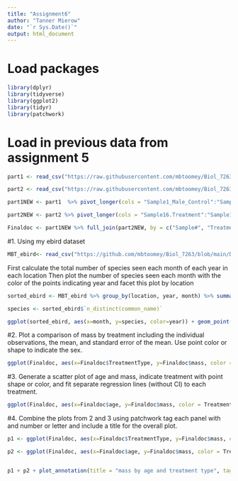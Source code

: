 ```yaml
---
title: "Assignment6"
author: "Tanner Mierow"
date: "`r Sys.Date()`"
output: html_document
---
```

# Load packages
```r
library(dplyr)
library(tidyverse)
library(ggplot2)
library(tidyr)
library(patchwork)

```
# Load in previous data from assignment 5
```r
part1 <- read_csv("https://raw.githubusercontent.com/mbtoomey/Biol_7263/main/Data/assignment6part1.csv")

part2 <- read_csv("https://raw.githubusercontent.com/mbtoomey/Biol_7263/main/Data/assignment6part2.csv")

part1NEW <- part1  %>% pivot_longer(cols = "Sample1_Male_Control":"Sample20_Female_Treatment", names_to = c("Sample#", "Sex", "TreatmentType"), names_sep = "_", values_drop_na = TRUE) %>% pivot_wider(names_from = ID, values_from = value)

part2NEW <- part2 %>% pivot_longer(cols = "Sample16.Treatment":"Sample13.Control", names_to = c("Sample#", "TreatmentType"), names_sep = "\\.", values_drop_na = TRUE) %>% pivot_wider(names_from = ID, values_from = value)

Finaldoc <- part1NEW %>% full_join(part2NEW, by = c("Sample#", "TreatmentType"))
```
#1. Using my ebird dataset 
```r
MBT_ebird<- read_csv("https://github.com/mbtoomey/Biol_7263/blob/main/Data/MBT_ebird.csv?raw=true")
```
First calculate the total number of species seen each month of each year in each location
Then plot the number of species seen each month with the color of the points indicating year and facet this plot by location
```r
sorted_ebird <- MBT_ebird %>% group_by(location, year, month) %>% summarize(n_distinct(common_name), .groups = "drop")
```
```r
species <- sorted_ebird$`n_distinct(common_name)`
```
```r
ggplot(sorted_ebird, aes(x=month, y=species, color=year)) + geom_point() + facet_wrap(~location)
```
#2. Plot a comparison of mass by treatment including the individual observations, the mean, and standard error of the mean. Use point color or shape to indicate the sex.
```r
ggplot(Finaldoc, aes(x=Finaldoc$TreatmentType, y=Finaldoc$mass, color = Sex)) + geom_point() + stat_summary(geom = "point", fun.y = "mean", col = "black", size = 3, shape = 24, fill = "purple") +  stat_summary(geom = "errorbar", width = 0.3)
```
#3. Generate a scatter plot of age and mass, indicate treatment with point shape or color, and fit separate regression lines (without CI) to each treatment.
```r
ggplot(Finaldoc, aes(x=Finaldoc$age, y=Finaldoc$mass, color = TreatmentType)) + geom_point() + stat_summary(geom = "point", fun.y = "mean", col = "black", size = 3, shape = 24, fill = "purple") + geom_smooth(method=lm, se=FALSE, fullrange=TRUE)
```

#4. Combine the plots from 2 and 3 using patchwork tag each panel with and number or letter and include a title for the overall plot.
```r
p1 <- ggplot(Finaldoc, aes(x=Finaldoc$TreatmentType, y=Finaldoc$mass, color = Sex)) + geom_point() + stat_summary(geom = "point", fun = "mean", col = "black", size = 3, shape = 24, fill = "purple") +  stat_summary(geom = "errorbar", width = 0.3)

p2 <- ggplot(Finaldoc, aes(x=Finaldoc$age, y=Finaldoc$mass, color = TreatmentType)) + geom_point() + stat_summary(geom = "point", fun = "mean", col = "black", size = 3, shape = 24, fill = "purple") + geom_smooth(method=lm, se=FALSE, fullrange=TRUE)


p1 + p2 + plot_annotation(title = "mass by age and treatment type", tag_levels = "1")
```





